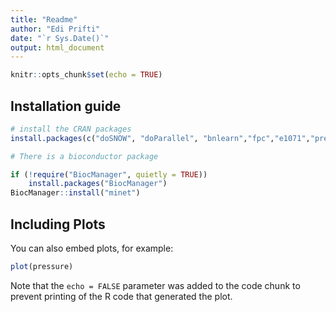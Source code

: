 ```yaml
---
title: "Readme"
author: "Edi Prifti"
date: "`r Sys.Date()`"
output: html_document
---
```


```r
knitr::opts_chunk$set(echo = TRUE)
```

## Installation guide

```r
# install the CRAN packages
install.packages(c("doSNOW", "doParallel", "bnlearn","fpc","e1071","prettyR"), dependencies = TRUE)

# There is a bioconductor package

if (!require("BiocManager", quietly = TRUE))
    install.packages("BiocManager")
BiocManager::install("minet")
```

## Including Plots

You can also embed plots, for example:

```r
plot(pressure)
```

Note that the `echo = FALSE` parameter was added to the code chunk to prevent printing of the R code that generated the plot.
